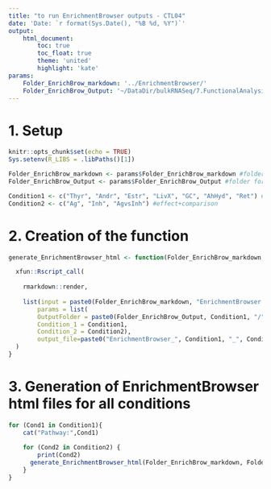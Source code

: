 ```yaml
---
title: "to run EnrichmentBrowser outputs - CTL04"
date: 'Date: `r format(Sys.Date(), "%B %d, %Y")`'
output:
    html_document:
        toc: true
        toc_float: true
        theme: 'united'
        highlight: 'kate'
params: 
    Folder_EnrichBrow_markdown: '../EnrichmentBrowser/'
    Folder_EnrichBrow_Output: '~/DataDir/bulkRNASeq/7.FunctionalAnalysis/CTL04/EnrichmentBrowser/'
---
```


# 1. Setup

```r
knitr::opts_chunk$set(echo = TRUE)
Sys.setenv(R_LIBS = .libPaths()[1])
```

```r
Folder_EnrichBrow_markdown <- params$Folder_EnrichBrow_markdown #folder for EnrichmentBrowser html files
Folder_EnrichBrow_Output <- params$Folder_EnrichBrow_Output #folder for EnrichmentBrowser outputs
```

```r
Condition1 <- c("Thyr", "Andr", "Estr", "LivX", "GC", "AhHyd", "Ret") #pathway
Condition2 <- c("Ag", "Inh", "AgvsInh") #effect+comparison
```

# 2. Creation of the function

```r
generate_EnrichmentBrowser_html <- function(Folder_EnrichBrow_markdown, Folder_EnrichBrow_Output, Condition1, Condition2){

  xfun::Rscript_call(
    
    rmarkdown::render,
    
    list(input = paste0(Folder_EnrichBrow_markdown, "EnrichmentBrowser.Rmd"),
        params = list(
        OutputFolder = paste0(Folder_EnrichBrow_Output, Condition1, "/", Condition2, "/"), 
        Condition_1 = Condition1,
        Condition_2 = Condition2),
        output_file=paste0("EnrichmentBrowser_", Condition1, "_", Condition2))
  )
}
```

# 3. Generation of EnrichmentBrowser html files for all conditions

```r
for (Cond1 in Condition1){
    cat("Pathway:",Cond1)
    
    for (Cond2 in Condition2) {
        print(Cond2)
      generate_EnrichmentBrowser_html(Folder_EnrichBrow_markdown, Folder_EnrichBrow_Output, Condition1=Cond1, Condition2=Cond2)
    }
}
```


